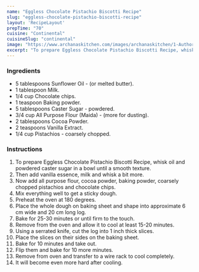 ---
name: "Eggless Chocolate Pistachio Biscotti Recipe"
slug: "eggless-chocolate-pistachio-biscotti-recipe"
layout: 'RecipeLayout'
prepTime: "70"
cuisine: "Continental"
cuisineSlug: "continental"
image: "https://www.archanaskitchen.com/images/archanaskitchen/1-Author/firsttimercook/Eggless_Chocolate_Pistachio_Biscotti_edited.jpg"
excerpt: "To prepare Eggless Chocolate Pistachio Biscotti Recipe, whisk oil and powdered caster sugar in a bowl until a smooth texture"
---

### Ingredients

- 5 tablespoons Sunflower Oil - (or melted butter).
- 1 tablespoon Milk.
- 1/4 cup Chocolate chips.
- 1 teaspoon Baking powder.
- 5 tablespoons Caster Sugar - powdered.
- 3/4 cup All Purpose Flour (Maida) - (more for dusting).
- 2 tablespoons Cocoa Powder.
- 2 teaspoons Vanilla Extract.
- 1/4 cup Pistachios - coarsely chopped.

### Instructions

1. To prepare Eggless Chocolate Pistachio Biscotti Recipe, whisk oil and powdered caster sugar in a bowl until a smooth texture.
1. Then add vanilla essence, milk and whisk a bit more.
1. Now add all purpose flour, cocoa powder, baking powder, coarsely chopped pistachios and chocolate chips.
1. Mix everything well to get a sticky dough.
1. Preheat the oven at 180 degrees.
1. Place the whole dough on baking sheet and shape into approximate 6 cm wide and 20 cm long log.
1. Bake for 25-30 minutes or until firm to the touch.
1. Remove from the oven and allow it to cool at least 15-20 minutes.
1. Using a serrated knife, cut the log into 1 inch thick slices.
1. Place the slices on their sides on the baking sheet.
1. Bake for 10 minutes and take out.
1. Flip them and bake for 10 more minutes.
1. Remove from oven and transfer to a wire rack to cool completely.
1. It will become even more hard after cooling.
